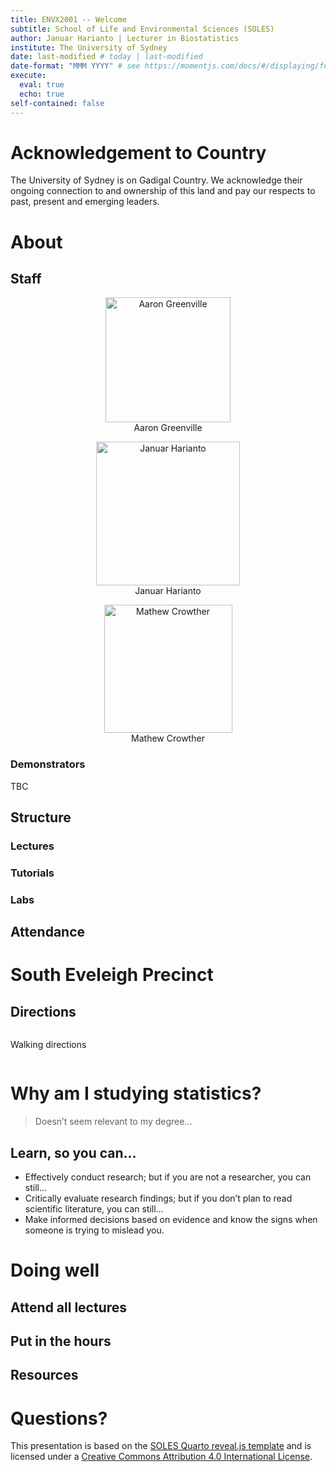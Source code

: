 ```yaml
---
title: ENVX2001 -- Welcome
subtitle: School of Life and Environmental Sciences (SOLES)
author: Januar Harianto | Lecturer in Biostatistics
institute: The University of Sydney
date: last-modified # today | last-modified
date-format: "MMM YYYY" # see https://momentjs.com/docs/#/displaying/format/
execute: 
  eval: true
  echo: true
self-contained: false
---
```


# Acknowledgement to Country
The University of Sydney is on Gadigal Country. We acknowledge their ongoing connection to and ownership of this land and pay our respects to past, present and emerging leaders.

# About

## Staff

::: {layout-ncol=3 style="text-align:center;"}


![Aaron Greenville](images/aaron.tiff){width=200}

![Januar Harianto](images/januar.jpeg){width=230}

![Mathew Crowther](images/matcrowther.jpeg){width=205}
:::


### Demonstrators
TBC

## Structure

### Lectures
### Tutorials
### Labs

## Attendance

# South Eveleigh Precinct

## Directions

:::: {.columns}
Walking directions
::::

# Why am I studying statistics?

> Doesn't seem relevant to my degree...

## Learn, so you can...

- Effectively conduct research; but if you are not a researcher, you can still…
- Critically evaluate research findings; but if you don’t plan to read scientific literature, you can still…
- Make informed decisions based on evidence and know the signs when someone is trying to mislead you.

# Doing well

## Attend all lectures

## Put in the hours

## Resources


# Questions?

This presentation is based on the [SOLES Quarto reveal.js template](https://github.com/usyd-soles-edu/soles-revealjs) and is licensed under a [Creative Commons Attribution 4.0 International License][cc-by].

[cc-by]: http://creativecommons.org/licenses/by/4.0/
